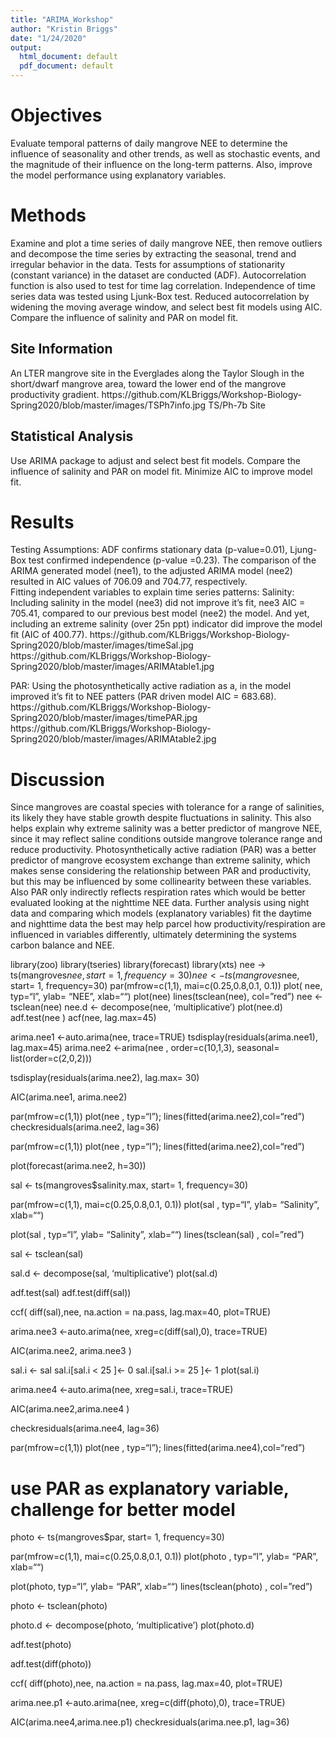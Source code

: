 ---
title: "ARIMA_Workshop"
author: "Kristin Briggs"
date: "1/24/2020"
output:
  html_document: default
  pdf_document: default
---


# Objectives  
Evaluate temporal patterns of daily mangrove NEE to determine the influence of seasonality and other trends, as well as stochastic events, and the magnitude of their influence on the long-term patterns. Also, improve the model performance using explanatory variables.

# Methods 
Examine and plot a time series of daily mangrove NEE, then remove outliers and decompose the time series by extracting the seasonal, trend and irregular behavior in the data. Tests for assumptions of stationarity (constant variance) in the dataset are conducted (ADF). Autocorrelation function is also used to test for time lag correlation. Independence of time series data was tested using Ljunk-Box test. Reduced autocorrelation by widening the moving average window, and select best fit models using AIC. Compare the influence of salinity and PAR on model fit. 

## Site Information 
An LTER mangrove site in the Everglades along the Taylor Slough in the short/dwarf mangrove area, toward the lower end of the mangrove productivity gradient. 
https://github.com/KLBriggs/Workshop-Biology-Spring2020/blob/master/images/TSPh7info.jpg
TS/Ph-7b Site

## Statistical Analysis
Use ARIMA package to adjust and select best fit models. Compare the influence of salinity and PAR on model fit. Minimize AIC to improve model fit. 

# Results 
Testing Assumptions: ADF confirms stationary data (p-value=0.01), Ljung-Box test confirmed independence (p-value =0.23). The comparison of the ARIMA generated model (nee1), to the adjusted ARIMA model (nee2) resulted in AIC values of 706.09 and 704.77, respectively.  
Fitting independent variables to explain time series patterns: 
Salinity: Including salinity in the model (nee3) did not improve it’s fit, nee3 AIC = 705.41, compared to our previous best model (nee2) the model. And yet, including an extreme salinity (over 25n ppt) indicator did improve the model fit (AIC of 400.77). 
https://github.com/KLBriggs/Workshop-Biology-Spring2020/blob/master/images/timeSal.jpg
 https://github.com/KLBriggs/Workshop-Biology-Spring2020/blob/master/images/ARIMAtable1.jpg

PAR: Using the photosynthetically active radiation as a, in the model improved it’s fit to NEE patters (PAR driven model AIC = 683.68). 
https://github.com/KLBriggs/Workshop-Biology-Spring2020/blob/master/images/timePAR.jpg
https://github.com/KLBriggs/Workshop-Biology-Spring2020/blob/master/images/ARIMAtable2.jpg
 
# Discussion 
Since mangroves are coastal species with tolerance for a range of salinities, its likely they have stable growth despite fluctuations in salinity. This also helps explain why extreme salinity was a better predictor of mangrove NEE, since it may reflect saline conditions outside mangrove tolerance range and reduce productivity. Photosynthetically active radiation (PAR) was a better predictor of mangrove ecosystem exchange than extreme salinity, which makes sense considering the relationship between PAR and productivity, but this may be influenced by some collinearity between these variables. Also PAR only indirectly reflects respiration rates which would be better evaluated looking at the nighttime NEE data. Further analysis using night data and comparing which models (explanatory variables) fit the daytime and nighttime data the best may help parcel how productivity/respiration are influenced in variables differently, ultimately determining the systems carbon balance and NEE. 


library(zoo)
library(tseries)
library(forecast)
library(xts)
nee -> ts(mangroves$nee, start= 1, frequency=30)
nee <- ts(mangroves$nee, start= 1, frequency=30)
par(mfrow=c(1,1), mai=c(0.25,0.8,0.1, 0.1))
plot( nee, typ="l", ylab= "NEE", xlab="")
plot(nee)
lines(tsclean(nee), col="red")
nee <- tsclean(nee)
nee.d <- decompose(nee, 'multiplicative')
plot(nee.d)
adf.test(nee )
acf(nee, lag.max=45)

arima.nee1 <-auto.arima(nee, trace=TRUE)
tsdisplay(residuals(arima.nee1), lag.max=45)
arima.nee2 <-arima(nee , order=c(10,1,3), seasonal= list(order=c(2,0,2)))

tsdisplay(residuals(arima.nee2), lag.max= 30)
 
AIC(arima.nee1, arima.nee2)

par(mfrow=c(1,1))
plot(nee , typ="l"); lines(fitted(arima.nee2),col="red")
checkresiduals(arima.nee2, lag=36)

par(mfrow=c(1,1))
plot(nee , typ="l"); lines(fitted(arima.nee2),col="red")

plot(forecast(arima.nee2, h=30))


sal <- ts(mangroves$salinity.max, start= 1, frequency=30)

par(mfrow=c(1,1), mai=c(0.25,0.8,0.1, 0.1))
plot(sal , typ="l", ylab= "Salinity", xlab="")


plot(sal , typ="l", ylab= "Salinity", xlab="")
lines(tsclean(sal) , col="red")

sal <- tsclean(sal)

sal.d <- decompose(sal, 'multiplicative')
plot(sal.d)

adf.test(sal)
adf.test(diff(sal))

ccf( diff(sal),nee, na.action = na.pass, lag.max=40, plot=TRUE)

arima.nee3 <-auto.arima(nee, xreg=c(diff(sal),0), trace=TRUE)

AIC(arima.nee2, arima.nee3 )

sal.i <- sal
sal.i[sal.i < 25 ]<- 0
sal.i[sal.i >= 25 ]<- 1
plot(sal.i)


arima.nee4 <-auto.arima(nee, xreg=sal.i, trace=TRUE)

AIC(arima.nee2,arima.nee4 )

checkresiduals(arima.nee4, lag=36)

par(mfrow=c(1,1))
plot(nee , typ="l"); lines(fitted(arima.nee4),col="red")

# use PAR as explanatory variable, challenge for better model

photo <- ts(mangroves$par, start= 1, frequency=30)

par(mfrow=c(1,1), mai=c(0.25,0.8,0.1, 0.1))
plot(photo , typ="l", ylab= "PAR", xlab="")

plot(photo, typ="l", ylab= "PAR", xlab="")
lines(tsclean(photo) , col="red")

photo <- tsclean(photo)


photo.d <- decompose(photo, 'multiplicative')
plot(photo.d)

adf.test(photo)

adf.test(diff(photo))

ccf( diff(photo),nee, na.action = na.pass, lag.max=40, plot=TRUE)

arima.nee.p1 <-auto.arima(nee, xreg=c(diff(photo),0), trace=TRUE)


AIC(arima.nee4,arima.nee.p1)
checkresiduals(arima.nee.p1, lag=36)

